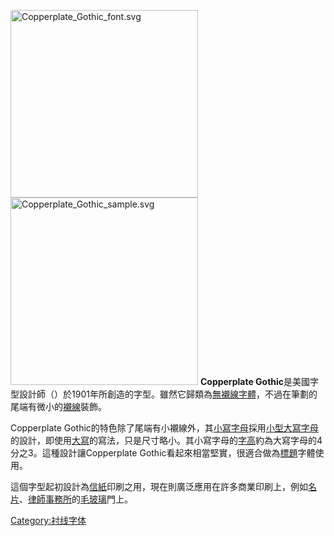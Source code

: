 [[File:Copperplate_Gothic_font.svg|300px]]
[[File:Copperplate_Gothic_sample.svg|300px]]
'''Copperplate Gothic'''是美國字型設計師{{link-en|佛雷德利·古迪|Frederic W. Goudy}}（{{lang|en|Frederic W. Goudy}}）於1901年所創造的字型。雖然它歸類為[[無襯線字體|無襯線字體]]，不過在筆劃的尾端有微小的[[襯線|襯線]]裝飾。

Copperplate Gothic的特色除了尾端有小襯線外，其[[小寫字母|小寫字母]]採用[[小型大寫字母|小型大寫字母]]的設計，即使用[[大寫字母|大寫]]的寫法，只是尺寸略小。其小寫字母的[[字高|字高]]約為大寫字母的4分之3。這種設計讓Copperplate Gothic看起來相當堅實，很適合做為[[標題|標題]]字體使用。

這個字型起初設計為[[信紙|信紙]]印刷之用，現在則廣泛應用在許多商業印刷上，例如[[名片|名片]]、[[律師事務所|律師事務所]]的[[毛玻璃|毛玻璃]]門上。

[[Category:衬线字体|Category:衬线字体]]